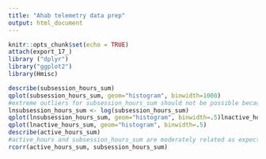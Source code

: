 ```yaml
---
title: "Ahab telemetry data prep"
output: html_document
---
```


```r
knitr::opts_chunk$set(echo = TRUE)
attach(export_17_)
library ("dplyr")
library("ggplot2")
library(Hmisc)
```

```r
describe(subsession_hours_sum)
qplot(subsession_hours_sum, geom="histogram", binwidth=1000)
#extreme outliers for subsession_hours_sum should not be possible because this is pinged every 25 hours
lnsubsession_hours_sum <- log(subsession_hours_sum)
qplot(lnsubsession_hours_sum, geom="histogram", binwidth=.5)lnactive_hours_sum<-log(active_hours_sum)
qplot(lnactive_hours_sum, geom="histogram", binwidth=.5)
describe(active_hours_sum)
#active_hours and subsession_hours_sum are moderately related as expected
rcorr(active_hours_sum, subsession_hours_sum)
```